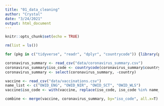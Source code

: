 ```yaml
---
title: "01_data_cleaning"
author: "Crystal"
date: "3/24/2021"
output: html_document
---
```


```r
knitr::opts_chunk$set(echo = TRUE)
```

```r
rm(list = ls())

for (pkg in c("tidyverse", "readr", "dplyr", "countrycode")) {library(pkg, character.only = TRUE)}
```


```r
coronavirus_summary <- read_csv("data/coronavirus_summary.csv")
coronavirus_summary$iso_code <- countrycode(coronavirus_summary$country, 'country.name','iso3c')
coronavirus_summary <- select(coronavirus_summary, -country)

vaccine <- read_csv("data/vaccinations.csv")
name_list <- c("OWID_ENG", "OWID_NIR", "OWID_SCT", "OWID_WLS")
vaccine$iso_code <- with(vaccine, replace(iso_code, iso_code %in% name_list, "GBR"))

combine <- merge(vaccine, coronavirus_summary, by="iso_code", all.x=T)
```
